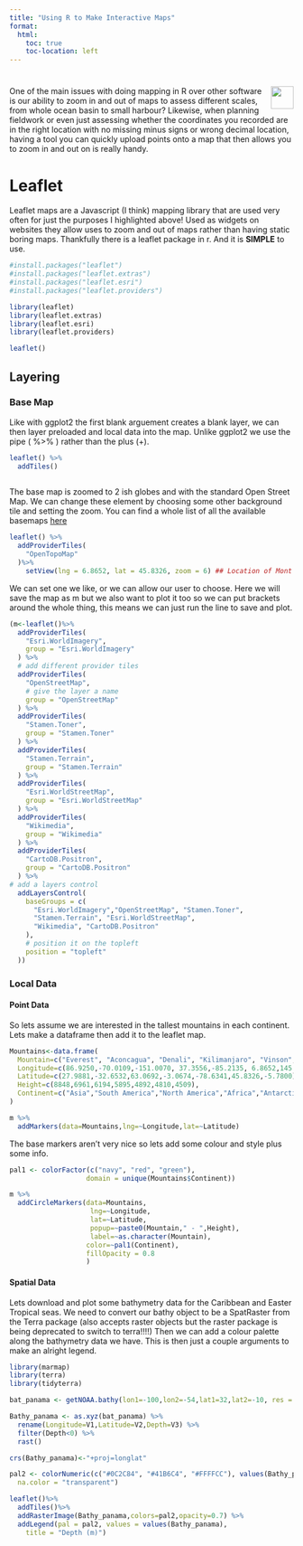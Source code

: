 ```yaml
---
title: "Using R to Make Interactive Maps"
format:
  html:
    toc: true
    toc-location: left
---
```


# <img src='Images/Leaflet.png' align="right" height="40" /></a>

One of the main issues with doing mapping in R over other software is our ability to zoom in and out of maps to assess different scales, from whole ocean basin to small harbour? Likewise, when planning fieldwork or even just assessing whether the coordinates you recorded are in the right location with no missing minus signs or wrong decimal location, having a tool you can quickly upload points onto a map that then allows you to zoom in and out on is really handy. 

# Leaflet

Leaflet maps are a Javascript (I think) mapping library that are used very often for just the purposes I highlighted above! Used as widgets on websites they allow uses to zoom and out of maps rather than having static boring maps. Thankfully there is a leaflet package in r. And it is **SIMPLE** to use.

```r

#install.packages("leaflet")
#install.packages("leaflet.extras")
#install.packages("leaflet.esri")
#install.packages("leaflet.providers")

library(leaflet)
library(leaflet.extras)
library(leaflet.esri)
library(leaflet.providers)

leaflet()

```

## Layering

### Base Map

Like with ggplot2 the first blank arguement creates a blank layer, we can then layer preloaded and local data into the map. Unlike ggplot2 we use the pipe ( %>% ) rather than the plus (+).

```r

leaflet() %>% 
  addTiles()
  
```

The base map is zoomed to 2 ish globes and with the standard Open Street Map. We can change these element by choosing some other background tile and setting the zoom. You can find a whole list of all the available basemaps [here](https://leaflet-extras.github.io/leaflet-providers/preview/index.html)

```r

leaflet() %>%
  addProviderTiles(
    "OpenTopoMap"
  )%>%
    setView(lng = 6.8652, lat = 45.8326, zoom = 6) ## Location of Mont Blanc


```

We can set one we like, or we can allow our user to choose. Here we will save the map as m but we also want to plot it too so we can put brackets around the whole thing, this means we can just run the line to save and plot.

```r


(m<-leaflet()%>%
  addProviderTiles(
    "Esri.WorldImagery",
    group = "Esri.WorldImagery"
  ) %>%
  # add different provider tiles
  addProviderTiles(
    "OpenStreetMap",
    # give the layer a name
    group = "OpenStreetMap"
  ) %>%
  addProviderTiles(
    "Stamen.Toner",
    group = "Stamen.Toner"
  ) %>%
  addProviderTiles(
    "Stamen.Terrain",
    group = "Stamen.Terrain"
  ) %>%
  addProviderTiles(
    "Esri.WorldStreetMap",
    group = "Esri.WorldStreetMap"
  ) %>%
  addProviderTiles(
    "Wikimedia",
    group = "Wikimedia"
  ) %>%
  addProviderTiles(
    "CartoDB.Positron",
    group = "CartoDB.Positron"
  ) %>%
# add a layers control
  addLayersControl(
    baseGroups = c(
      "Esri.WorldImagery","OpenStreetMap", "Stamen.Toner",
      "Stamen.Terrain", "Esri.WorldStreetMap",
      "Wikimedia", "CartoDB.Positron" 
    ),
    # position it on the topleft
    position = "topleft"
  ))

```

### Local Data

#### Point Data

So lets assume we are interested in the tallest mountains in each continent. Lets make a dataframe then add it to the leaflet map.

```r

Mountains<-data.frame(
  Mountain=c("Everest", "Aconcagua", "Denali", "Kilimanjaro", "Vinson", "Mont Blanc", "Mount Wilhelm"),
  Longitude=c(86.9250,-70.0109,-151.0070, 37.3556,-85.2135, 6.8652,145.0297),
  Latitude=c(27.9881,-32.6532,63.0692,-3.0674,-78.6341,45.8326,-5.7800),
  Height=c(8848,6961,6194,5895,4892,4810,4509),
  Continent=c("Asia","South America","North America","Africa","Antarctica","Europe","Oceania")
)

m %>% 
  addMarkers(data=Mountains,lng=~Longitude,lat=~Latitude)

```

The base markers aren't very nice so lets add some colour and style plus some info.

```r

pal1 <- colorFactor(c("navy", "red", "green"),
                   domain = unique(Mountains$Continent))

m %>% 
  addCircleMarkers(data=Mountains,
                    lng=~Longitude,
                    lat=~Latitude,
                    popup=~paste0(Mountain," - ",Height),
                    label=~as.character(Mountain),
                   color=~pal1(Continent),
                   fillOpacity = 0.8
                   )


```

#### Spatial Data

Lets download and plot some bathymetry data for the Caribbean  and Easter Tropical seas. We need to convert our bathy object to be a SpatRaster from the Terra package (also accepts raster objects but the raster package is being deprecated to switch to terra!!!!) Then we can add a colour palette along the bathymetry data we have. This is then just a couple arguments to make an alright legend.

```r

library(marmap)
library(terra)
library(tidyterra)

bat_panama <- getNOAA.bathy(lon1=-100,lon2=-54,lat1=32,lat2=-10, res = 1)

Bathy_panama <- as.xyz(bat_panama) %>% 
  rename(Longitude=V1,Latitude=V2,Depth=V3) %>% 
  filter(Depth<0) %>% 
  rast()

crs(Bathy_panama)<-"+proj=longlat" 

pal2 <- colorNumeric(c("#0C2C84", "#41B6C4", "#FFFFCC"), values(Bathy_panama),
  na.color = "transparent")

leaflet()%>%
  addTiles()%>%
  addRasterImage(Bathy_panama,colors=pal2,opacity=0.7) %>%
  addLegend(pal = pal2, values = values(Bathy_panama),
    title = "Depth (m)")


```


